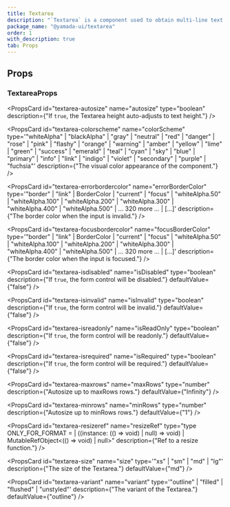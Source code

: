 ```yaml
---
title: Textarea
description: "`Textarea` is a component used to obtain multi-line text input."
package_name: "@yamada-ui/textarea"
order: 1
with_description: true
tab: Props
---
```


## Props

### TextareaProps

<PropsCard id="textarea-_accept" name="_accept" type="CSSUIObject" />

<PropsCard id="textarea-_active" name="_active" type="CSSUIObject" />

<PropsCard id="textarea-_after" name="_after" type="CSSUIObject" />

<PropsCard id="textarea-_anylink" name="_anyLink" type="CSSUIObject" />

<PropsCard id="textarea-_autofill" name="_autofill" type="CSSUIObject" />

<PropsCard id="textarea-_backdrop" name="_backdrop" type="CSSUIObject" />

<PropsCard id="textarea-_before" name="_before" type="CSSUIObject" />

<PropsCard id="textarea-_between" name="_between" type="CSSUIObject" />

<PropsCard id="textarea-_blank" name="_blank" type="CSSUIObject" />

<PropsCard id="textarea-_checked" name="_checked" type="CSSUIObject" />

<PropsCard id="textarea-_cue" name="_cue" type="CSSUIObject" />

<PropsCard id="textarea-_cueregion" name="_cueRegion" type="CSSUIObject" />

<PropsCard id="textarea-_dark" name="_dark" type="CSSUIObject" />

<PropsCard id="textarea-_default" name="_default" type="CSSUIObject" />

<PropsCard id="textarea-_disabled" name="_disabled" type="CSSUIObject" />

<PropsCard id="textarea-_empty" name="_empty" type="CSSUIObject" />

<PropsCard id="textarea-_enabled" name="_enabled" type="CSSUIObject" />

<PropsCard id="textarea-_end" name="_end" type="CSSUIObject" />

<PropsCard id="textarea-_even" name="_even" type="CSSUIObject" />

<PropsCard id="textarea-_expanded" name="_expanded" type="CSSUIObject" />

<PropsCard
  id="textarea-_fileselector"
  name="_fileSelector"
  type="CSSUIObject"
/>

<PropsCard id="textarea-_filled" name="_filled" type="CSSUIObject" />

<PropsCard id="textarea-_first" name="_first" type="CSSUIObject" />

<PropsCard id="textarea-_firstletter" name="_firstLetter" type="CSSUIObject" />

<PropsCard id="textarea-_firstline" name="_firstLine" type="CSSUIObject" />

<PropsCard id="textarea-_focus" name="_focus" type="CSSUIObject" />

<PropsCard
  id="textarea-_focusvisible"
  name="_focusVisible"
  type="CSSUIObject"
/>

<PropsCard id="textarea-_focuswithin" name="_focusWithin" type="CSSUIObject" />

<PropsCard id="textarea-_fullscreen" name="_fullScreen" type="CSSUIObject" />

<PropsCard id="textarea-_grabbed" name="_grabbed" type="CSSUIObject" />

<PropsCard id="textarea-_groupaccept" name="_groupAccept" type="CSSUIObject" />

<PropsCard id="textarea-_groupactive" name="_groupActive" type="CSSUIObject" />

<PropsCard id="textarea-_groupblank" name="_groupBlank" type="CSSUIObject" />

<PropsCard
  id="textarea-_groupchecked"
  name="_groupChecked"
  type="CSSUIObject"
/>

<PropsCard
  id="textarea-_groupdisabled"
  name="_groupDisabled"
  type="CSSUIObject"
/>

<PropsCard
  id="textarea-_groupenabled"
  name="_groupEnabled"
  type="CSSUIObject"
/>

<PropsCard
  id="textarea-_groupexpanded"
  name="_groupExpanded"
  type="CSSUIObject"
/>

<PropsCard id="textarea-_groupfocus" name="_groupFocus" type="CSSUIObject" />

<PropsCard
  id="textarea-_groupfocusvisible"
  name="_groupFocusVisible"
  type="CSSUIObject"
/>

<PropsCard
  id="textarea-_groupfocuswithin"
  name="_groupFocusWithin"
  type="CSSUIObject"
/>

<PropsCard
  id="textarea-_groupgrabbed"
  name="_groupGrabbed"
  type="CSSUIObject"
/>

<PropsCard
  id="textarea-_grouphorizontal"
  name="_groupHorizontal"
  type="CSSUIObject"
/>

<PropsCard id="textarea-_grouphover" name="_groupHover" type="CSSUIObject" />

<PropsCard id="textarea-_groupidle" name="_groupIdle" type="CSSUIObject" />

<PropsCard
  id="textarea-_groupinvalid"
  name="_groupInvalid"
  type="CSSUIObject"
/>

<PropsCard id="textarea-_grouploaded" name="_groupLoaded" type="CSSUIObject" />

<PropsCard
  id="textarea-_grouploading"
  name="_groupLoading"
  type="CSSUIObject"
/>

<PropsCard
  id="textarea-_groupoptional"
  name="_groupOptional"
  type="CSSUIObject"
/>

<PropsCard
  id="textarea-_groupplaceholdershown"
  name="_groupPlaceholderShown"
  type="CSSUIObject"
/>

<PropsCard
  id="textarea-_grouppressed"
  name="_groupPressed"
  type="CSSUIObject"
/>

<PropsCard
  id="textarea-_groupreadonly"
  name="_groupReadOnly"
  type="CSSUIObject"
/>

<PropsCard
  id="textarea-_groupreadwrite"
  name="_groupReadWrite"
  type="CSSUIObject"
/>

<PropsCard id="textarea-_groupreject" name="_groupReject" type="CSSUIObject" />

<PropsCard
  id="textarea-_grouprequired"
  name="_groupRequired"
  type="CSSUIObject"
/>

<PropsCard
  id="textarea-_groupselected"
  name="_groupSelected"
  type="CSSUIObject"
/>

<PropsCard
  id="textarea-_groupuserinvalid"
  name="_groupUserInvalid"
  type="CSSUIObject"
/>

<PropsCard id="textarea-_groupvalid" name="_groupValid" type="CSSUIObject" />

<PropsCard
  id="textarea-_groupvertical"
  name="_groupVertical"
  type="CSSUIObject"
/>

<PropsCard id="textarea-_hidden" name="_hidden" type="CSSUIObject" />

<PropsCard id="textarea-_holiday" name="_holiday" type="CSSUIObject" />

<PropsCard id="textarea-_horizontal" name="_horizontal" type="CSSUIObject" />

<PropsCard id="textarea-_hover" name="_hover" type="CSSUIObject" />

<PropsCard id="textarea-_idle" name="_idle" type="CSSUIObject" />

<PropsCard
  id="textarea-_indeterminate"
  name="_indeterminate"
  type="CSSUIObject"
/>

<PropsCard id="textarea-_inrange" name="_inRange" type="CSSUIObject" />

<PropsCard id="textarea-_invalid" name="_invalid" type="CSSUIObject" />

<PropsCard id="textarea-_last" name="_last" type="CSSUIObject" />

<PropsCard id="textarea-_light" name="_light" type="CSSUIObject" />

<PropsCard id="textarea-_link" name="_link" type="CSSUIObject" />

<PropsCard id="textarea-_loaded" name="_loaded" type="CSSUIObject" />

<PropsCard id="textarea-_loading" name="_loading" type="CSSUIObject" />

<PropsCard id="textarea-_marker" name="_marker" type="CSSUIObject" />

<PropsCard id="textarea-_mediadark" name="_mediaDark" type="CSSUIObject" />

<PropsCard id="textarea-_medialight" name="_mediaLight" type="CSSUIObject" />

<PropsCard
  id="textarea-_mediareducemotion"
  name="_mediaReduceMotion"
  type="CSSUIObject"
/>

<PropsCard id="textarea-_modal" name="_modal" type="CSSUIObject" />

<PropsCard
  id="textarea-_nativeactive"
  name="_nativeActive"
  type="CSSUIObject"
/>

<PropsCard
  id="textarea-_nativechecked"
  name="_nativeChecked"
  type="CSSUIObject"
/>

<PropsCard
  id="textarea-_nativedisabled"
  name="_nativeDisabled"
  type="CSSUIObject"
/>

<PropsCard id="textarea-_nativefocus" name="_nativeFocus" type="CSSUIObject" />

<PropsCard
  id="textarea-_nativefocusvisible"
  name="_nativeFocusVisible"
  type="CSSUIObject"
/>

<PropsCard
  id="textarea-_nativefocuswithin"
  name="_nativeFocusWithin"
  type="CSSUIObject"
/>

<PropsCard
  id="textarea-_nativehidden"
  name="_nativeHidden"
  type="CSSUIObject"
/>

<PropsCard id="textarea-_nativehover" name="_nativeHover" type="CSSUIObject" />

<PropsCard
  id="textarea-_nativereadonly"
  name="_nativeReadOnly"
  type="CSSUIObject"
/>

<PropsCard
  id="textarea-_nativetarget"
  name="_nativeTarget"
  type="CSSUIObject"
/>

<PropsCard id="textarea-_nativevalid" name="_nativeValid" type="CSSUIObject" />

<PropsCard id="textarea-_notfirst" name="_notFirst" type="CSSUIObject" />

<PropsCard id="textarea-_notlast" name="_notLast" type="CSSUIObject" />

<PropsCard id="textarea-_nottarget" name="_notTarget" type="CSSUIObject" />

<PropsCard id="textarea-_odd" name="_odd" type="CSSUIObject" />

<PropsCard id="textarea-_only" name="_only" type="CSSUIObject" />

<PropsCard id="textarea-_optional" name="_optional" type="CSSUIObject" />

<PropsCard id="textarea-_outrange" name="_outRange" type="CSSUIObject" />

<PropsCard id="textarea-_outside" name="_outside" type="CSSUIObject" />

<PropsCard id="textarea-_paused" name="_paused" type="CSSUIObject" />

<PropsCard id="textarea-_peeraccept" name="_peerAccept" type="CSSUIObject" />

<PropsCard id="textarea-_peeractive" name="_peerActive" type="CSSUIObject" />

<PropsCard id="textarea-_peerblank" name="_peerBlank" type="CSSUIObject" />

<PropsCard id="textarea-_peerchecked" name="_peerChecked" type="CSSUIObject" />

<PropsCard
  id="textarea-_peerdisabled"
  name="_peerDisabled"
  type="CSSUIObject"
/>

<PropsCard id="textarea-_peerenabled" name="_peerEnabled" type="CSSUIObject" />

<PropsCard
  id="textarea-_peerexpanded"
  name="_peerExpanded"
  type="CSSUIObject"
/>

<PropsCard id="textarea-_peerfocus" name="_peerFocus" type="CSSUIObject" />

<PropsCard
  id="textarea-_peerfocusvisible"
  name="_peerFocusVisible"
  type="CSSUIObject"
/>

<PropsCard
  id="textarea-_peerfocuswithin"
  name="_peerFocusWithin"
  type="CSSUIObject"
/>

<PropsCard id="textarea-_peergrabbed" name="_peerGrabbed" type="CSSUIObject" />

<PropsCard
  id="textarea-_peerhorizontal"
  name="_peerHorizontal"
  type="CSSUIObject"
/>

<PropsCard id="textarea-_peerhover" name="_peerHover" type="CSSUIObject" />

<PropsCard id="textarea-_peeridle" name="_peerIdle" type="CSSUIObject" />

<PropsCard id="textarea-_peerinvalid" name="_peerInvalid" type="CSSUIObject" />

<PropsCard id="textarea-_peerloaded" name="_peerLoaded" type="CSSUIObject" />

<PropsCard id="textarea-_peerloading" name="_peerLoading" type="CSSUIObject" />

<PropsCard
  id="textarea-_peeroptional"
  name="_peerOptional"
  type="CSSUIObject"
/>

<PropsCard
  id="textarea-_peerplaceholdershown"
  name="_peerPlaceholderShown"
  type="CSSUIObject"
/>

<PropsCard id="textarea-_peerpressed" name="_peerPressed" type="CSSUIObject" />

<PropsCard
  id="textarea-_peerreadonly"
  name="_peerReadOnly"
  type="CSSUIObject"
/>

<PropsCard
  id="textarea-_peerreadwrite"
  name="_peerReadWrite"
  type="CSSUIObject"
/>

<PropsCard id="textarea-_peerreject" name="_peerReject" type="CSSUIObject" />

<PropsCard
  id="textarea-_peerrequired"
  name="_peerRequired"
  type="CSSUIObject"
/>

<PropsCard
  id="textarea-_peerselected"
  name="_peerSelected"
  type="CSSUIObject"
/>

<PropsCard
  id="textarea-_peeruserinvalid"
  name="_peerUserInvalid"
  type="CSSUIObject"
/>

<PropsCard id="textarea-_peervalid" name="_peerValid" type="CSSUIObject" />

<PropsCard
  id="textarea-_peervertical"
  name="_peerVertical"
  type="CSSUIObject"
/>

<PropsCard id="textarea-_picture" name="_picture" type="CSSUIObject" />

<PropsCard id="textarea-_placeholder" name="_placeholder" type="CSSUIObject" />

<PropsCard
  id="textarea-_placeholdershown"
  name="_placeholderShown"
  type="CSSUIObject"
/>

<PropsCard id="textarea-_playing" name="_playing" type="CSSUIObject" />

<PropsCard id="textarea-_pressed" name="_pressed" type="CSSUIObject" />

<PropsCard id="textarea-_print" name="_print" type="CSSUIObject" />

<PropsCard id="textarea-_readonly" name="_readOnly" type="CSSUIObject" />

<PropsCard id="textarea-_readwrite" name="_readWrite" type="CSSUIObject" />

<PropsCard id="textarea-_reject" name="_reject" type="CSSUIObject" />

<PropsCard id="textarea-_required" name="_required" type="CSSUIObject" />

<PropsCard id="textarea-_ripple" name="_ripple" type="CSSUIObject" />

<PropsCard id="textarea-_scrollbar" name="_scrollbar" type="CSSUIObject" />

<PropsCard
  id="textarea-_scrollbarbutton"
  name="_scrollbarButton"
  type="CSSUIObject"
/>

<PropsCard
  id="textarea-_scrollbarcorner"
  name="_scrollbarCorner"
  type="CSSUIObject"
/>

<PropsCard
  id="textarea-_scrollbarthumb"
  name="_scrollbarThumb"
  type="CSSUIObject"
/>

<PropsCard
  id="textarea-_scrollbartrack"
  name="_scrollbarTrack"
  type="CSSUIObject"
/>

<PropsCard
  id="textarea-_scrollbartrackpiece"
  name="_scrollbarTrackPiece"
  type="CSSUIObject"
/>

<PropsCard id="textarea-_selected" name="_selected" type="CSSUIObject" />

<PropsCard id="textarea-_selection" name="_selection" type="CSSUIObject" />

<PropsCard id="textarea-_start" name="_start" type="CSSUIObject" />

<PropsCard id="textarea-_target" name="_target" type="CSSUIObject" />

<PropsCard id="textarea-_today" name="_today" type="CSSUIObject" />

<PropsCard id="textarea-_userinvalid" name="_userInvalid" type="CSSUIObject" />

<PropsCard id="textarea-_valid" name="_valid" type="CSSUIObject" />

<PropsCard id="textarea-_vertical" name="_vertical" type="CSSUIObject" />

<PropsCard id="textarea-_visited" name="_visited" type="CSSUIObject" />

<PropsCard id="textarea-_weekend" name="_weekend" type="CSSUIObject" />

<PropsCard
  id="textarea-autosize"
  name="autosize"
  type="boolean"
  description={"If `true`, the Textarea height auto-adjusts to text height."}
/>

<PropsCard
  id="textarea-colorscheme"
  name="colorScheme"
  type='"whiteAlpha" | "blackAlpha" | "gray" | "neutral" | "red" | "danger" | "rose" | "pink" | "flashy" | "orange" | "warning" | "amber" | "yellow" | "lime" | "green" | "success" | "emerald" | "teal" | "cyan" | "sky" | "blue" | "primary" | "info" | "link" | "indigo" | "violet" | "secondary" | "purple" | "fuchsia"'
  description={"The visual color appearance of the component."}
/>

<PropsCard
  id="textarea-errorbordercolor"
  name="errorBorderColor"
  type='"border" | "link" | BorderColor | "current" | "focus" | "whiteAlpha.50" | "whiteAlpha.100" | "whiteAlpha.200" | "whiteAlpha.300" | "whiteAlpha.400" | "whiteAlpha.500" | ... 320 more ... | [...]'
  description={"The border color when the input is invalid."}
/>

<PropsCard
  id="textarea-focusbordercolor"
  name="focusBorderColor"
  type='"border" | "link" | BorderColor | "current" | "focus" | "whiteAlpha.50" | "whiteAlpha.100" | "whiteAlpha.200" | "whiteAlpha.300" | "whiteAlpha.400" | "whiteAlpha.500" | ... 320 more ... | [...]'
  description={"The border color when the input is focused."}
/>

<PropsCard
  id="textarea-isdisabled"
  name="isDisabled"
  type="boolean"
  description={"If `true`, the form control will be disabled."}
  defaultValue={"false"}
/>

<PropsCard
  id="textarea-isinvalid"
  name="isInvalid"
  type="boolean"
  description={"If `true`, the form control will be invalid."}
  defaultValue={"false"}
/>

<PropsCard
  id="textarea-isreadonly"
  name="isReadOnly"
  type="boolean"
  description={"If `true`, the form control will be readonly."}
  defaultValue={"false"}
/>

<PropsCard
  id="textarea-isrequired"
  name="isRequired"
  type="boolean"
  description={"If `true`, the form control will be required."}
  defaultValue={"false"}
/>

<PropsCard
  id="textarea-maxrows"
  name="maxRows"
  type="number"
  description={"Autosize up to maxRows rows."}
  defaultValue={"Infinity"}
/>

<PropsCard
  id="textarea-minrows"
  name="minRows"
  type="number"
  description={"Autosize up to minRows rows."}
  defaultValue={"1"}
/>

<PropsCard
  id="textarea-resizeref"
  name="resizeRef"
  type="type ONLY_FOR_FORMAT =
  | ((instance: (() => void) | null) => void)
  | MutableRefObject<(() => void) | null>"
  description={"Ref to a resize function."}
/>

<PropsCard
  id="textarea-size"
  name="size"
  type='"xs" | "sm" | "md" | "lg"'
  description={"The size of the Textarea."}
  defaultValue={"md"}
/>

<PropsCard
  id="textarea-variant"
  name="variant"
  type='"outline" | "filled" | "flushed" | "unstyled"'
  description={"The variant of the Textarea."}
  defaultValue={"outline"}
/>

